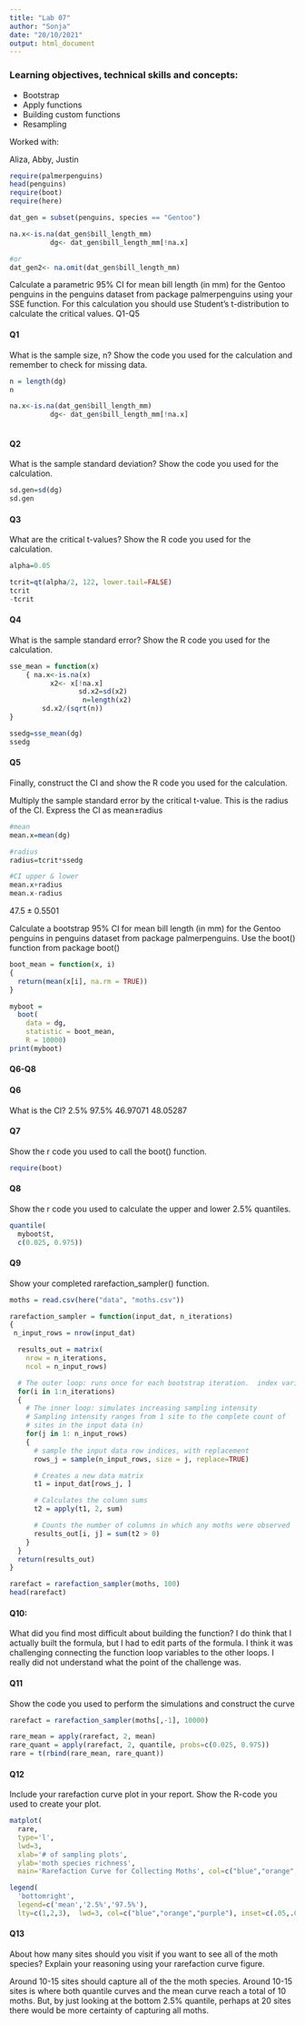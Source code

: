 ```yaml
---
title: "Lab 07"
author: "Sonja"
date: "20/10/2021"
output: html_document
---
```


### Learning objectives, technical skills and concepts:

- Bootstrap
- Apply functions
- Building custom functions
- Resampling


Worked with:

Aliza, Abby, Justin


```r
require(palmerpenguins)
head(penguins)
require(boot)
require(here)
```

```r

dat_gen = subset(penguins, species == "Gentoo")

na.x<-is.na(dat_gen$bill_length_mm)
          dg<- dat_gen$bill_length_mm[!na.x]

#or
dat_gen2<- na.omit(dat_gen$bill_length_mm)


```


Calculate a parametric 95% CI for mean bill length (in mm) for the Gentoo penguins in the penguins dataset from package palmerpenguins using your SSE function. For this calculation you should use Student’s t-distribution to calculate the critical values.
Q1-Q5


#### Q1
What is the sample size, n? Show the code you used for the calculation and remember to check for missing data.
```r
n = length(dg)
n
```

```r
na.x<-is.na(dat_gen$bill_length_mm)
          dg<- dat_gen$bill_length_mm[!na.x]
          
```


#### Q2
What is the sample standard deviation? Show the code you used for the calculation.
```r
sd.gen=sd(dg)
sd.gen

```
#### Q3
What are the critical t-values? Show the R code you used for the calculation.

```r
alpha=0.05

tcrit=qt(alpha/2, 122, lower.tail=FALSE)
tcrit
-tcrit
```
#### Q4
What is the sample standard error? Show the R code you used for the calculation.

```r
sse_mean = function(x)
    { na.x<-is.na(x)
          x2<- x[!na.x]
                 sd.x2=sd(x2)
                  n=length(x2)
        sd.x2/(sqrt(n))
}

ssedg=sse_mean(dg)
ssedg
```


#### Q5
Finally, construct the CI and show the R code you used for the calculation.

Multiply the sample standard error by the critical t-value. This is the radius of the CI.
Express the CI as mean±radius

```r
#mean 
mean.x=mean(dg)

#radius
radius=tcrit*ssedg

#CI upper & lower
mean.x+radius
mean.x-radius

```
$47.5\pm 0.5501$


Calculate a bootstrap 95% CI for mean bill length (in mm) for the Gentoo penguins in penguins dataset from package palmerpenguins.
Use the boot() function from package boot()
```r
boot_mean = function(x, i)
{
  return(mean(x[i], na.rm = TRUE))
}

```


```r
myboot = 
  boot(
    data = dg,
    statistic = boot_mean,
    R = 10000)
print(myboot)
```


#### Q6-Q8

#### Q6

What is the CI? 
   2.5%    97.5% 
46.97071 48.05287 

#### Q7

Show the r code you used to call the boot() function.

```r
require(boot)
```


#### Q8 
Show the r code you used to calculate the upper and lower 2.5% quantiles.

```r
quantile(
  myboot$t,
  c(0.025, 0.975))
```
#### Q9
Show your completed rarefaction_sampler() function.

```r
moths = read.csv(here("data", "moths.csv"))

```



```r

rarefaction_sampler = function(input_dat, n_iterations)
{
 n_input_rows = nrow(input_dat)

  results_out = matrix(
    nrow = n_iterations,
    ncol = n_input_rows)

  # The outer loop: runs once for each bootstrap iteration.  index variable is i
  for(i in 1:n_iterations)
  {
    # The inner loop: simulates increasing sampling intensity
    # Sampling intensity ranges from 1 site to the complete count of
    # sites in the input data (n)
    for(j in 1: n_input_rows)
    {
      # sample the input data row indices, with replacement
      rows_j = sample(n_input_rows, size = j, replace=TRUE)

      # Creates a new data matrix
      t1 = input_dat[rows_j, ]

      # Calculates the column sums
      t2 = apply(t1, 2, sum)

      # Counts the number of columns in which any moths were observed
      results_out[i, j] = sum(t2 > 0)
    }
  }
  return(results_out)
}

rarefact = rarefaction_sampler(moths, 100)
head(rarefact)

```

#### Q10: 
What did you find most difficult about building the function?
I do think that I actually built the formula, but I had to edit parts of the formula. I think it was challenging connecting the function loop variables to the other loops. I really did not understand what the point of the challenge was. 


#### Q11
Show the code you used to perform the simulations and construct the curve

```r
rarefact = rarefaction_sampler(moths[,-1], 10000)
```

```r
rare_mean = apply(rarefact, 2, mean)
rare_quant = apply(rarefact, 2, quantile, probs=c(0.025, 0.975))
rare = t(rbind(rare_mean, rare_quant))
```


#### Q12
Include your rarefaction curve plot in your report. Show the R-code you used to create your plot.
```r
matplot(
  rare,
  type='l',
  lwd=3,
  xlab='# of sampling plots',
  ylab='moth species richness',
  main='Rarefaction Curve for Collecting Moths', col=c("blue","orange","purple"))

legend(
  'bottomright',
  legend=c('mean','2.5%','97.5%'),
  lty=c(1,2,3),  lwd=3, col=c("blue","orange","purple"), inset=c(.05,.05), title="Mean Curve & CIs",text.font=2)

```

#### Q13
About how many sites should you visit if you want to see all of the moth species? Explain your reasoning using your rarefaction curve figure.

Around 10-15 sites should capture all of the the moth species. Around 10-15 sites is where both quantile curves and the mean curve reach a total of 10 moths. But, by just looking at the bottom 2.5% quantile, perhaps at 20 sites there would be more certainty of capturing all moths.    
